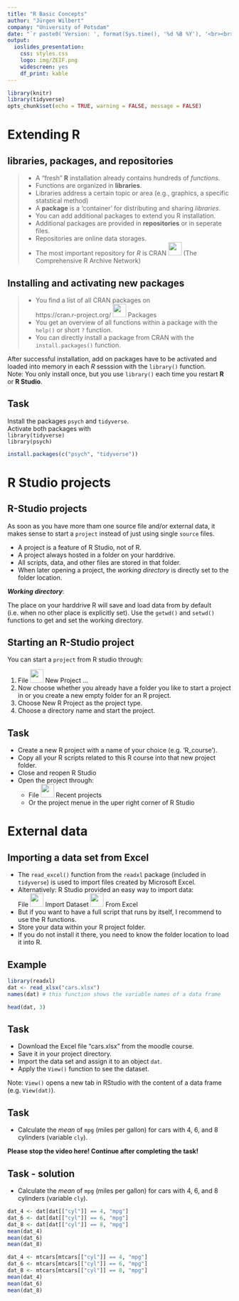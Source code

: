 ```yaml
---
title: "R Basic Concepts"
author: "Jürgen Wilbert"
company: "University of Potsdam"
date: "`r paste0('Version: ', format(Sys.time(), '%d %B %Y'), '<br><br>- arrow keys: move through slides <br>- f: toggle full-screen')`"
output:
  ioslides_presentation: 
    css: styles.css
    logo: img/ZEIF.png
    widescreen: yes
    df_print: kable
---
```


```r
library(knitr)
library(tidyverse)
opts_chunk$set(echo = TRUE, warning = FALSE, message = FALSE)
```

# Extending R

## libraries, packages, and repositories

>- A "fresh" **R** installation already contains hundreds of *functions*.  
>- Functions are organized in **libraries**.
>- Libraries address a certain topic or area (e.g., graphics, a specific statstical method)
>- A **package** is a 'container' for distributing and sharing *libraries*.
>- You can add additional packages to extend you R installation.
>- Additional packages are provided in **repositories** or in seperate files. 
>- Repositories are online data storages.
>- The most important repository for *R* is CRAN <img src="img/R_logo.png" width="30" /> (The Comprehensive R Archive Network)

## Installing and activating new packages {.build}

>- You find a list of all CRAN packages on  
https://cran.r-project.org/ <img src="img/right_arrow.jpg" width="30" /> Packages
>- You get an overview of all functions within a package with the `help()` or short `?` function.
>- You can directly install a package from CRAN with the `install.packages()` function.

After successful installation, add on packages have to be activated and loaded into memory in each *R* sesssion with the `library()` function.  
Note: You only install once, but you use `library()` each time you restart **R** or **R Studio**.

## Task

Install the packages `psych` and `tidyverse`.  
Activate both packages with  
`library(tidyverse)`  
`library(psych)`  

```r
install.packages(c("psych", "tidyverse"))
```

# R Studio projects

## R-Studio projects {.build}

As soon as you have more tham one source file and/or external data, it makes sense to start a `project` instead of just using single `source` files.

- A project is a feature of R Studio, not of R. 
- A project always hosted in a folder on your harddrive.
- All scripts, data, and other files are stored in that folder.
- When later opening a project, the *working directory* is directly set to the folder location.

<div class="blue2">***Working directory***:</div> The place on your harddrive R will save and load data from by default (i.e. when no other place is explicitly set). Use the `getwd()` and `setwd()` functions to get and set the working directory.

## Starting an R-Studio project {.build}

You can start a `project` from R studio through:

1. File <img src="img/right_arrow.jpg" width="30" /> New Project ...
2. Now choose whether you already have a folder you like to start a project in or you create a new empty folder for an R project.
3. Choose New R Project as the project type.
4. Choose a directory name and start the project.

## Task {.build}

- Create a new R project with a name of your choice (e.g. 'R_course'). 
- Copy all your R scripts related to this R course into that new project folder.
- Close and reopen R Studio
- Open the project through:
  - File <img src="img/right_arrow.jpg" width="30" /> Recent projects
  - Or the project menue in the uper right corner of R Studio

# External data

## Importing a data set from Excel

- The `read_excel()` function from the `readxl` package (included in `tidyverse`) is used to import files created by Microsoft Excel.
- Alternatively: R Studio provided an easy way to import data:  
File <img src="img/right_arrow.jpg" width="30" /> Import Dataset <img src="img/right_arrow.jpg" width="30" /> From Excel
- But if you want to have a full script that runs by itself, I recommend to use the R functions.
- Store your data within your R project folder.
- If you do not install it there, you need to know the folder location to load it into R.

## Example

```r
library(readxl)
dat <- read_xlsx("cars.xlsx")
names(dat) # this function shows the variable names of a data frame 
```

```r
head(dat, 3)
```

## Task

- Download the Excel file "cars.xlsx" from the moodle course.  
- Save it in your project directory.  
- Import the data set and assign it to an object `dat`.  
- Apply the `View()` function to see the dataset.

Note: `View()` opens a new tab in RStudio with the content of a data frame (e.g. `View(dat)`).

## Task {.build}

- Calculate the *mean* of `mpg` (miles per gallon) for cars with 4, 6, and 8 cylinders (variable `cly`).

<div class="red2">**Please stop the video here! Continue after completing the task!**</div> 

## Task - solution

- Calculate the *mean* of `mpg` (miles per gallon) for cars with 4, 6, and 8 cylinders (variable `cly`).

```r
dat_4 <- dat[dat[["cyl"]] == 4, "mpg"]
dat_6 <- dat[dat[["cyl"]] == 6, "mpg"]
dat_8 <- dat[dat[["cyl"]] == 8, "mpg"]
mean(dat_4)
mean(dat_6)
mean(dat_8)
```

```r
dat_4 <- mtcars[mtcars[["cyl"]] == 4, "mpg"]
dat_6 <- mtcars[mtcars[["cyl"]] == 6, "mpg"]
dat_8 <- mtcars[mtcars[["cyl"]] == 8, "mpg"]
mean(dat_4)
mean(dat_6)
mean(dat_8)
```
